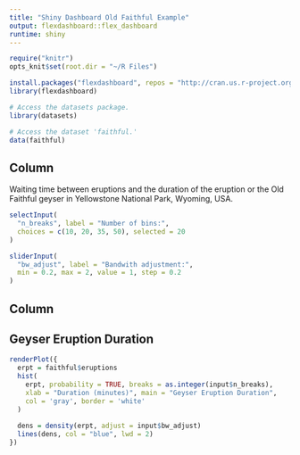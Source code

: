 ---
title: "Shiny Dashboard Old Faithful Example"
output: flexdashboard::flex_dashboard
runtime: shiny
---

```{r global, include = FALSE}
require("knitr")
opts_knit$set(root.dir = "~/R Files")

install.packages("flexdashboard", repos = "http://cran.us.r-project.org")
library(flexdashboard)

# Access the datasets package.
library(datasets)

# Access the dataset 'faithful.'
data(faithful)
```

Column {.sidebar} 
--------------------------------------------------------

Waiting time between eruptions and the duration of the eruption 
or the Old Faithful geyser in Yellowstone National Park, 
Wyoming, USA. 

```{r}
selectInput(
  "n_breaks", label = "Number of bins:",
  choices = c(10, 20, 35, 50), selected = 20
)

sliderInput(
  "bw_adjust", label = "Bandwith adjustment:",
  min = 0.2, max = 2, value = 1, step = 0.2
)
```

Column {.sidebar}
--------------------------------------------------------

## Geyser Eruption Duration

```{r}
renderPlot({
  erpt = faithful$eruptions
  hist(
    erpt, probability = TRUE, breaks = as.integer(input$n_breaks),
    xlab = "Duration (minutes)", main = "Geyser Eruption Duration",
    col = 'gray', border = 'white'
  )
  
  dens = density(erpt, adjust = input$bw_adjust)
  lines(dens, col = "blue", lwd = 2)
})
```
